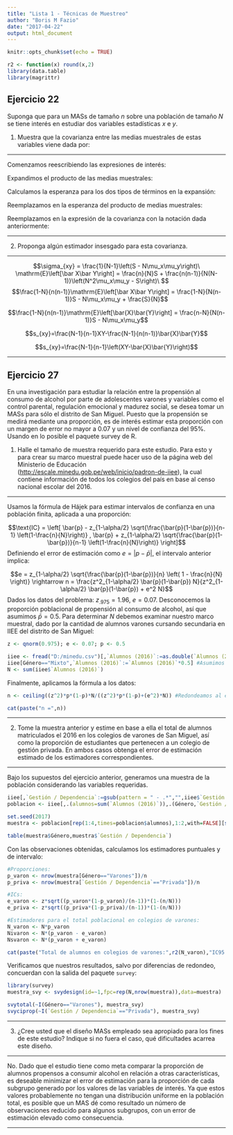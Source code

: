 ```yaml
---
title: "Lista 1 - Técnicas de Muestreo"
author: "Boris M Fazio"
date: "2017-04-22"
output: html_document
---
```


```r
knitr::opts_chunk$set(echo = TRUE)

r2 <- function(x) round(x,2)
library(data.table)
library(magrittr)
```

## Ejercicio 22

Suponga que para un MASs de tamaño *n* sobre una población de tamaño *N* se tiene interés en estudiar dos variables estadísticas *x* e *y*.

1. Muestra que la covarianza entre las medias muestrales de estas variables viene dada por:

\begin{align}
\text{Cov}(\bar{X},\bar{Y}) & = \left(1-\frac{n}{N}\right)\frac{\sigma_{xy}}{n}\\
\text{donde}\\
\sigma_{xy} & = \frac{1}{N-1}\sum_{i=1}^N \left( x_i - \mu_x \right) \left( y_i - \mu_y \right)
\end{align}

---

Comenzamos reescribiendo las expresiones de interés:

\begin{align}
\text{Cov}(\bar{X},\bar{Y}) & = \mathrm{E}\left[\left(\bar{X}-\mathrm{E}\bar{X}\right)\left(\bar{Y}-\mathrm{E}\bar{Y}\right)\right]= \mathrm{E}\left[\bar{X}\bar{Y}\right] - \mu_x\mu_y,\\
\sigma_{xy} & = \frac{1}{N-1}\left( S - N\mu_x\mu_y \right)\\
\text{donde}\\
S & = \sum_{i=1}^N x_iy_i
\end{align}

Expandimos el producto de las medias muestrales:

\begin{align}
\mathrm{E}\left[\bar{X}\bar{Y}\right] & = \mathrm{E}\left[\frac{1}{n}\sum_{i=1}^N x_i\delta_i\frac{1}{n}\sum_{i=1}^N y_i\delta_i\right]\\
& = \frac{1}{n^2}\mathrm{E}\left[\left(x_1\delta_1 + x_2\delta_2 + ... + x_N\delta_N\right)\left(y_1\delta_1 + y_2\delta_2 + ... + y_N\delta_N\right)\right]\\
& = \frac{1}{n^2}\mathrm{E}\left[\sum_{i=1}^N x_iy_i\delta_i^2 + \sum_{j\neq 1}^N x_1\delta_1y_j\delta_j + \sum_{j\neq 2}^N x_2\delta_2y_j\delta_j + ...+ \sum_{j\neq N}^N x_N\delta_Ny_j\delta_j\right]
\end{align}

Calculamos la esperanza para los dos tipos de términos en la expansión:

\begin{align}
\mathrm{E}\left[\sum_{i=1}^N x_iy_i\delta_i^2\right] & = \sum_{i=1}^N x_iy_i\mathrm{E}\left[\delta_i^2\right] = \frac{n}{N} \sum_{i=1}^N x_iy_i\\
\mathrm{E}\left[\sum_{j\neq i}^N x_iy_j\delta_i\delta_j\right] & = \sum_{j\neq i}^N x_iy_j\mathrm{E}\left[\delta_i\delta_j\right] = \frac{n}{N}\left(\frac{n-1}{N-1}\right)x_i\sum_{j\neq i}^Ny_j = \frac{n}{N}\left(\frac{n-1}{N-1}\right)x_i\left(N\mu_y - y_i\right)
\end{align}

Reemplazamos en la esperanza del producto de medias muestrales:

\begin{align}
\mathrm{E}\left[\bar{X}\bar{Y}\right] & = \frac{1}{n^2}\left(\frac{n}{N} \sum_{i=1}^N x_iy_i + \frac{n}{N}\left(\frac{n-1}{N-1}\right)\sum_{i=1}^N x_i\left(N\mu_y - y_i\right)\right) \\
\mathrm{E}\left[\bar{X}\bar{Y}\right] & = \frac{1}{nN}\left(\sum_{i=1}^N x_iy_i + \left(\frac{n-1}{N-1}\right)\left(N^2 \mu_x \mu_y- \sum_{i=1}^N x_iy_i\right)\right)
\end{align}

Reemplazamos en la expresión de la covarianza con la notación dada anteriormente:

\begin{align}
\text{Cov}(\bar{X},\bar{Y}) & = \frac{1}{nN}\left(S + \left(\frac{n-1}{N-1}\right)\left(N^2 \mu_x \mu_y- S\right)\right) - \mu_x\mu_y\\
& = \frac{1}{nN}S - \frac{n-1}{nN(N-1)}S+\frac{N(n-1)}{n(N-1)}\mu_x\mu_y - \mu_x\mu_y\\
& = S \frac{N-n}{nN(N-1)} - \mu_x\mu_y\frac{N-n}{n(N-1)}\\
& = \frac{N-n}{n(N-1)}\left(\frac{S}{N}-\mu_x\mu_y\right)\\
& = \frac{N-n}{n(N-1)}\frac{1}{N}\left(S-N\mu_x\mu_y\right)\\
& = \frac{N-n}{nN}\frac{1}{(N-1)}\left(S-N\mu_x\mu_y\right)\\
& = \frac{N-n}{nN}\sigma_{xy}\\
& = \left(1-\frac{n}{N}\right)\frac{\sigma_{xy}}{n}
\end{align}

---

2. Proponga algún estimador insesgado para esta covarianza.

---

$$\sigma_{xy} = \frac{1}{N-1}\left(S - N\mu_x\mu_y\right)\ \mathrm{E}\left[\bar X\bar Y\right] = \frac{n}{N}S + \frac{n(n-1)}{N(N-1)}\left(N^2\mu_x\mu_y - S\right)\ $$ $$\frac{1-N}{n(n-1)}\mathrm{E}\left[\bar X\bar Y\right] = \frac{1-N}{N(n-1)}S - N\mu_x\mu_y + \frac{S}{N}$$

$$\frac{1-N}{n(n-1)}\mathrm{E}\left[\bar{X}\bar{Y}\right] = \frac{n-N}{N(n-1)}S - N\mu_x\mu_y$$

$$s_{xy}=\frac{N-1}{n-1}XY-\frac{N-1}{n(n-1)}\bar{X}\bar{Y}$$

$$s_{xy}=\frac{N-1}{n-1}\left(XY-\bar{X}\bar{Y}\right)$$

---

## Ejercicio 27

En una investigación para estudiar la relación entre la propensión al consumo de alcohol por parte de adolescentes varones y variables como el control parental, regulación emocional y madurez social, se desea tomar un MASs para sólo el distrito de San Miguel. Puesto que la propensión se medirá mediante una proporción, es de interés estimar esta proporción con un margen de error no mayor a 0.07 y un nivel de confianza del 95%. Usando en lo posible el paquete survey de R.

1. Halle el tamaño de muestra requerido para este estudio. Para esto y para crear su marco muestral puede hacer uso de la página web del Ministerio de Educación (<http://escale.minedu.gob.pe/web/inicio/padron-de-iiee>), la cual contiene información de todos los colegios del país en base al censo nacional escolar del 2016.

---

Usamos la fórmula de Hájek para estimar intervalos de confianza en una población finita, aplicada a una proporción:

$$\text{IC} = \left[ \bar{p} - z_{1-\alpha/2} \sqrt{\frac{\bar{p}(1-\bar{p})}{n-1} \left(1-\frac{n}{N}\right)} , \bar{p} + z_{1-\alpha/2} \sqrt{\frac{\bar{p}(1-\bar{p})}{n-1} \left(1-\frac{n}{N}\right)} \right]$$
Definiendo el error de estimación como $e = \left|p-\bar{p}\right|$, el intervalo anterior implica:

$$e = z_{1-\alpha/2} \sqrt{\frac{\bar{p}(1-\bar{p})}{n} \left( 1 - \frac{n}{N} \right)} \rightarrow n = \frac{z^2_{1-\alpha/2} \bar{p}(1-\bar{p}) N}{z^2_{1-\alpha/2} \bar{p}(1-\bar{p}) + e^2 N}$$
Dados los datos del problema: $z_{.975} = 1.96$, $e = 0.07$. Desconocemos la proporción poblacional de propensión al consumo de alcohol, así que asumimos $\bar{p} = 0.5$. Para determinar $N$ debemos examinar nuestro marco muestral, dado por la cantidad de alumnos varones cursando secundaria en IIEE del distrito de San Miguel:

```r
z <- qnorm(0.975); e <- 0.07; p <- 0.5

iiee <- fread("D:/minedu.csv")[,`Alumnos (2016)`:=as.double(`Alumnos (2016)`)]
iiee[Género=="Mixto",`Alumnos (2016)`:=`Alumnos (2016)`*0.5] #Asumimos que los colegios mixtos tienen 50% de alumnos varones
N <- sum(iiee$`Alumnos (2016)`)
```

Finalmente, aplicamos la fórmula a los datos:

```r
n <- ceiling((z^2)*p*(1-p)*N/((z^2)*p*(1-p)+(e^2)*N)) #Redondeamos al entero superior
```
```r
cat(paste("n =",n))
```
---

2. Tome la muestra anterior y estime en base a ella el total de alumnos matriculados el 2016 en los colegios de varones de San Miguel, así como la proporción de estudiantes que pertenecen a un colegio de gestión privada. En ambos casos obtenga el error de estimación estimado de los estimadores correspondientes.

---

Bajo los supuestos del ejercicio anterior, generamos una muestra de la población considerando las variables requeridas.

```r
iiee[,`Gestión / Dependencia`:=gsub(pattern = " - .*","",iiee$`Gestión / Dependencia`)]
poblacion <- iiee[,.(alumnos=sum(`Alumnos (2016)`)),.(Género,`Gestión / Dependencia`)]

set.seed(2017)
muestra <- poblacion[rep(1:4,times=poblacion$alumnos),1:2,with=FALSE][sample(N, n)]
```
```r
table(muestra$Género,muestra$`Gestión / Dependencia`)
```

Con las observaciones obtenidas, calculamos los estimadores puntuales y de intervalo:

```r
#Proporciones:
p_varon <- nrow(muestra[Género=="Varones"])/n
p_priva <- nrow(muestra[`Gestión / Dependencia`=="Privada"])/n

#ICs:
e_varon <- z*sqrt((p_varon*(1-p_varon)/(n-1))*(1-(n/N)))
e_priva <- z*sqrt((p_priva*(1-p_priva)/(n-1))*(1-(n/N)))

#Estimadores para el total poblacional en colegios de varones:
N_varon <- N*p_varon
Nivaron <- N*(p_varon - e_varon)
Nsvaron <- N*(p_varon + e_varon)
```
```r
cat(paste("Total de alumnos en colegios de varones:",r2(N_varon),"IC95: [",r2(Nivaron),"-",r2(Nsvaron),"]","\nProporción de alumnos en colegios privados:",r2(p_priva),"IC95: [",r2(p_priva-e_priva),"-",r2(p_priva+e_priva),"]"))
```
Verificamos que nuestros resultados, salvo por diferencias de redondeo, concuerdan con la salida del paquete `survey`:
```r
library(survey)
muestra_svy <- svydesign(id=~1,fpc=rep(N,nrow(muestra)),data=muestra)

svytotal(~I(Género=="Varones"), muestra_svy)
svyciprop(~I(`Gestión / Dependencia`=="Privada"), muestra_svy)
```
---

3. ¿Cree usted que el diseño MASs empleado sea apropiado para los fines de este estudio? Indique si no fuera el caso, qué dificultades acarrea este diseño.

---

No. Dado que el estudio tiene como meta comparar la proporción de alumnos propensos a consumir alcohol en relación a otras características, es deseable minimizar el error de estimación para la proporción de cada subgrupo generado por los valores de las variables de interés. Ya que estos valores probablemente no tengan una distribución uniforme en la población total, es posible que un MAS dé como resultado un número de observaciones reducido para algunos subgrupos, con un error de estimación elevado como consecuencia.

---
